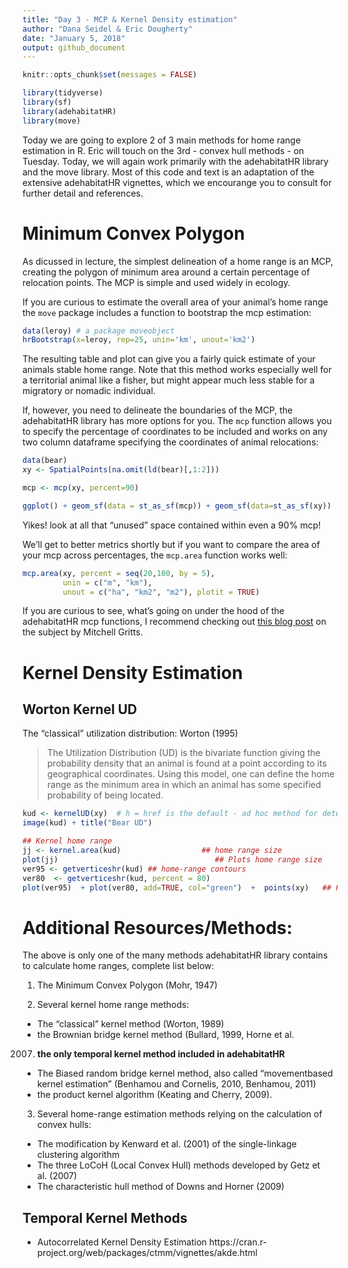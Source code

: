 ```yaml
---
title: "Day 3 - MCP & Kernel Density estimation"
author: "Dana Seidel & Eric Dougherty"
date: "January 5, 2018"
output: github_document
---
```


```r
knitr::opts_chunk$set(messages = FALSE)
```

```r
library(tidyverse)
library(sf)
library(adehabitatHR)
library(move)
```

Today we are going to explore 2 of 3 main methods for home range estimation in R. Eric 
will touch on the 3rd - convex hull methods - on Tuesday. Today, we 
will again work primarily with the adehabitatHR library and the move library. Most of this code
and text is an adaptation of the extensive adehabitatHR vignettes, which we encourange you
to consult for further detail and references. 

# Minimum Convex Polygon 

As dicussed in lecture, the simplest delineation of a home range is an MCP, 
creating the polygon of minimum area around a certain percentage of relocation points. 
The MCP is simple and used widely in ecology. 

If you are curious to estimate the overall area of your animal's home range
the `move` package includes a function to bootstrap the mcp estimation:

```r
data(leroy) # a package moveobject
hrBootstrap(x=leroy, rep=25, unin='km', unout='km2')
```
The resulting table and plot can give you a fairly quick estimate of your animals stable home range.
Note that this method works especially well for a territorial animal like a fisher, 
but might appear much less stable for a migratory or nomadic individual.

If, however, you need to delineate the boundaries of the MCP, the adehabitatHR library
has more options for you. The `mcp` function allows you to specify the percentage
of coordinates to be included and works on any two column dataframe specifying the coordinates
of animal relocations:
```r
data(bear)
xy <- SpatialPoints(na.omit(ld(bear)[,1:2]))

mcp <- mcp(xy, percent=90)

ggplot() + geom_sf(data = st_as_sf(mcp)) + geom_sf(data=st_as_sf(xy))
```

Yikes! look at all that "unused" space contained within even a 90% mcp!

We'll get to better metrics shortly but if you want to compare the area of your mcp across percentages, the `mcp.area` function works well:
```r
mcp.area(xy, percent = seq(20,100, by = 5),
         unin = c("m", "km"),
         unout = c("ha", "km2", "m2"), plotit = TRUE)
```
 
If you are curious to see, what's going on under the hood of the adehabitatHR 
mcp functions, I recommend checking out [this blog post](https://www.r-bloggers.com/home-range-estimation-mcp) 
on the subject by Mitchell Gritts. 
         
# Kernel Density Estimation 
## Worton Kernel UD
The "classical" utilization distribution:  Worton (1995)

> The Utilization Distribution (UD) is the bivariate function giving the probability density that an animal is found at a point according to its geographical coordinates. Using this model, one can define the home range as the minimum area in which an animal has some specified probability of being located.

```r
kud <- kernelUD(xy)  # h = href is the default - ad hoc method for determining h
image(kud) + title("Bear UD")

## Kernel home range
jj <- kernel.area(kud)                  ## home range size
plot(jj)                                   ## Plots home range size
ver95 <- getverticeshr(kud) ## home-range contours
ver80  <- getverticeshr(kud, percent = 80)
plot(ver95)  + plot(ver80, add=TRUE, col="green")  +  points(xy)   ## Plots contours

```


# Additional Resources/Methods:
The above is only one of the many methods adehabitatHR library contains to calculate home ranges, 
complete list below: 

1. The Minimum Convex Polygon (Mohr, 1947)

2. Several kernel home range methods:
  - The “classical” kernel method (Worton, 1989)
  - the Brownian bridge kernel method (Bullard, 1999, Horne et al.
2007)  **the only temporal kernel method included in adehabitatHR**
  - The Biased random bridge kernel method, also called “movementbased
kernel estimation” (Benhamou and Cornelis, 2010, Benhamou, 2011)
  - the product kernel algorithm (Keating and Cherry, 2009).
  
3. Several home-range estimation methods relying on the calculation of convex
hulls:
  - The modification by Kenward et al. (2001) of the single-linkage clustering
algorithm
  - The three LoCoH (Local Convex Hull) methods developed by Getz
et al. (2007)
  - The characteristic hull method of Downs and Horner (2009)

## Temporal Kernel Methods
- Autocorrelated Kernel Density Estimation https://cran.r-project.org/web/packages/ctmm/vignettes/akde.html

